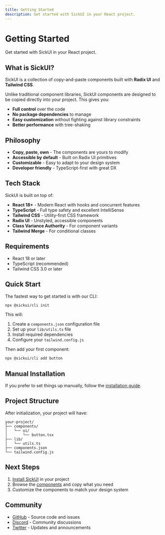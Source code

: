 ```yaml
---
title: Getting Started
description: Get started with SickUI in your React project.
---
```


# Getting Started

Get started with SickUI in your React project.

## What is SickUI?

SickUI is a collection of copy-and-paste components built with **Radix UI** and **Tailwind CSS**. 

Unlike traditional component libraries, SickUI components are designed to be copied directly into your project. This gives you:

- **Full control** over the code
- **No package dependencies** to manage
- **Easy customization** without fighting against library constraints
- **Better performance** with tree-shaking

## Philosophy

- **Copy, paste, own** - The components are yours to modify
- **Accessible by default** - Built on Radix UI primitives
- **Customizable** - Easy to adapt to your design system
- **Developer friendly** - TypeScript-first with great DX

## Tech Stack

SickUI is built on top of:

- **React 18+** - Modern React with hooks and concurrent features
- **TypeScript** - Full type safety and excellent IntelliSense
- **Tailwind CSS** - Utility-first CSS framework
- **Radix UI** - Unstyled, accessible components
- **Class Variance Authority** - For component variants
- **Tailwind Merge** - For conditional classes

## Requirements

- React 18 or later
- TypeScript (recommended)
- Tailwind CSS 3.0 or later

## Quick Start

The fastest way to get started is with our CLI:

```bash
npx @sickui/cli init
```

This will:

1. Create a `components.json` configuration file
2. Set up your `lib/utils.ts` file
3. Install required dependencies
4. Configure your `tailwind.config.js`

Then add your first component:

```bash
npx @sickui/cli add button
```

## Manual Installation

If you prefer to set things up manually, follow the [installation guide](/docs/installation).

## Project Structure

After initialization, your project will have:

```
your-project/
├── components/
│   └── ui/
│       └── button.tsx
├── lib/
│   └── utils.ts
├── components.json
└── tailwind.config.js
```

## Next Steps

1. [Install SickUI](/docs/installation) in your project
2. Browse the [components](/docs/components) and copy what you need
3. Customize the components to match your design system

## Community

- [GitHub](https://github.com/kartikver15gr8/SickUI) - Source code and issues
- [Discord](https://discord.gg/sickui) - Community discussions
- [Twitter](https://twitter.com/sickui) - Updates and announcements
